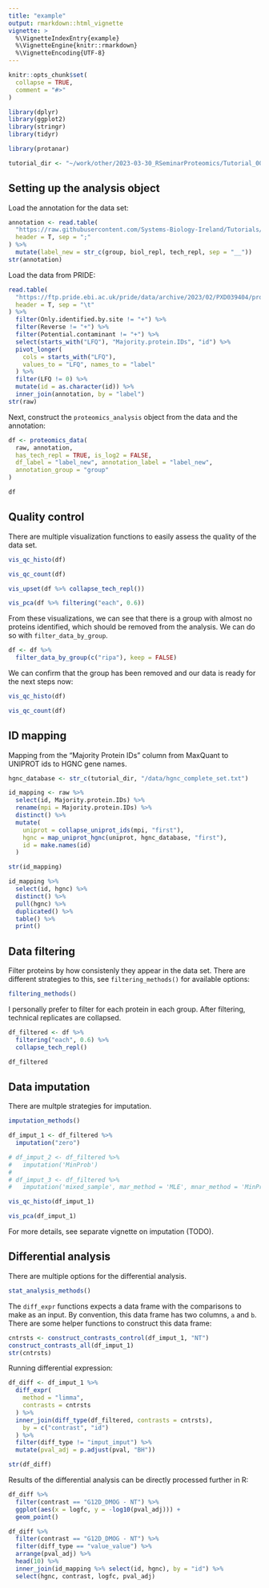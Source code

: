 ```yaml
---
title: "example"
output: rmarkdown::html_vignette
vignette: >
  %\VignetteIndexEntry{example}
  %\VignetteEngine{knitr::rmarkdown}
  %\VignetteEncoding{UTF-8}
---
```


```r
knitr::opts_chunk$set(
  collapse = TRUE,
  comment = "#>"
)
```

```r
library(dplyr)
library(ggplot2)
library(stringr)
library(tidyr)

library(protanar)

tutorial_dir <- "~/work/other/2023-03-30_RSeminarProteomics/Tutorial_002/"
```

## Setting up the analysis object

Load the annotation for the data set:

```r
annotation <- read.table(
  "https://raw.githubusercontent.com/Systems-Biology-Ireland/Tutorials/main/tutorials/Tutorial_002/annotation.csv",
  header = T, sep = ";"
) %>%
  mutate(label_new = str_c(group, biol_repl, tech_repl, sep = "__"))
str(annotation)
```

Load the data from PRIDE:

```r
read.table(
  "https://ftp.pride.ebi.ac.uk/pride/data/archive/2023/02/PXD039404/proteinGroups.txt",
  header = T, sep = "\t"
) %>%
  filter(Only.identified.by.site != "+") %>%
  filter(Reverse != "+") %>%
  filter(Potential.contaminant != "+") %>%
  select(starts_with("LFQ"), "Majority.protein.IDs", "id") %>%
  pivot_longer(
    cols = starts_with("LFQ"),
    values_to = "LFQ", names_to = "label"
  ) %>%
  filter(LFQ != 0) %>%
  mutate(id = as.character(id)) %>%
  inner_join(annotation, by = "label")
str(raw)
```

Next, construct the `proteomics_analysis` object from the data and the annotation:

```r
df <- proteomics_data(
  raw, annotation,
  has_tech_repl = TRUE, is_log2 = FALSE,
  df_label = "label_new", annotation_label = "label_new",
  annotation_group = "group"
)

df
```

## Quality control

There are multiple visualization functions to easily assess the quality of the data set.

```r
vis_qc_histo(df)
```

```r
vis_qc_count(df)
```

```r
vis_upset(df %>% collapse_tech_repl())
```

```r
vis_pca(df %>% filtering("each", 0.6))
```

From these visualizations, we can see that there is a group with almost no proteins identified, which should be removed from the analysis. We can do so with `filter_data_by_group`.

```r
df <- df %>%
  filter_data_by_group(c("ripa"), keep = FALSE)
```

We can confirm that the group has been removed and our data is ready for the next steps now:

```r
vis_qc_histo(df)
```

```r
vis_qc_count(df)
```

## ID mapping

Mapping from the "Majority Protein IDs" column from MaxQuant to UNIPROT ids to HGNC gene names.

<!-- TODO update after integration with hgnc R package! -->

```r
hgnc_database <- str_c(tutorial_dir, "/data/hgnc_complete_set.txt")

id_mapping <- raw %>%
  select(id, Majority.protein.IDs) %>%
  rename(mpi = Majority.protein.IDs) %>%
  distinct() %>%
  mutate(
    uniprot = collapse_uniprot_ids(mpi, "first"),
    hgnc = map_uniprot_hgnc(uniprot, hgnc_database, "first"),
    id = make.names(id)
  )

str(id_mapping)

id_mapping %>%
  select(id, hgnc) %>%
  distinct() %>%
  pull(hgnc) %>%
  duplicated() %>%
  table() %>%
  print()
```

## Data filtering

Filter proteins by how consistenly they appear in the data set. There are different strategies to this, see `filtering_methods()` for available options:

```r
filtering_methods()
```

I personally prefer to filter for each protein in each group. After filtering, technical replicates are collapsed.

<!-- TODO write better -->

```r
df_filtered <- df %>%
  filtering("each", 0.6) %>%
  collapse_tech_repl()

df_filtered
```

## Data imputation

There are multple strategies for imputation.
```r
imputation_methods()
```

```r
df_imput_1 <- df_filtered %>%
  imputation("zero")

# df_imput_2 <- df_filtered %>%
#   imputation('MinProb')
#
# df_imput_3 <- df_filtered %>%
#   imputation('mixed_sample', mar_method = 'MLE', mnar_method = 'MinProb')
```

```r
vis_qc_histo(df_imput_1)

vis_pca(df_imput_1)
```

For more details, see separate vignette on imputation (TODO).

## Differential analysis

There are multiple options for the differential analysis.
```r
stat_analysis_methods()
```

The `diff_expr` functions expects a data frame with the comparisons to make as an input. By convention, this data frame has two columns, `a` and `b`. There are some helper functions to construct this data frame:
```r
cntrsts <- construct_contrasts_control(df_imput_1, "NT")
construct_contrasts_all(df_imput_1)
str(cntrsts)
```

Running differential expression:
```r
df_diff <- df_imput_1 %>%
  diff_expr(
    method = "limma",
    contrasts = cntrsts
  ) %>%
  inner_join(diff_type(df_filtered, contrasts = cntrsts),
    by = c("contrast", "id")
  ) %>%
  filter(diff_type != "imput_imput") %>%
  mutate(pval_adj = p.adjust(pval, "BH"))

str(df_diff)
```

Results of the differential analysis can be directly processed further in R:
```r
df_diff %>%
  filter(contrast == "G12D_DMOG - NT") %>%
  ggplot(aes(x = logfc, y = -log10(pval_adj))) +
  geom_point()

df_diff %>%
  filter(contrast == "G12D_DMOG - NT") %>%
  filter(diff_type == "value_value") %>%
  arrange(pval_adj) %>%
  head(10) %>%
  inner_join(id_mapping %>% select(id, hgnc), by = "id") %>%
  select(hgnc, contrast, logfc, pval_adj)
```
